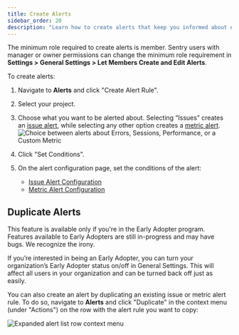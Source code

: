 ```yaml
---
title: Create Alerts
sidebar_order: 20
description: "Learn how to create alerts that keep you informed about errors and performance issues in your application."
---
```


<Note>

The minimum role required to create alerts is member. Sentry users with manager or owner permissions can change the minimum role requirement in **Settings > General Settings > Let Members Create and Edit Alerts**.

</Note>

To create alerts:
1. Navigate to **Alerts** and click "Create Alert Rule".
1. Select your project.
1. Choose what you want to be alerted about. Selecting “Issues” creates an [issue alert](/product/alerts/alert-types/#issue-alerts), while selecting any other option creates a [metric alert](/product/alerts/alert-types/#metric-alerts).
    ![Choice between alerts about Errors, Sessions, Performance, or a Custom Metric](create-new-alert-rule.png)

1. Click "Set Conditions".
1. On the alert configuration page, set the conditions of the alert:
    - [Issue Alert Configuration](/product/alerts/create-alerts/issue-alert-config/)
    - [Metric Alert Configuration](/product/alerts/create-alerts/metric-alert-config/)


## Duplicate Alerts

<Note>

  This feature is available only if you're in the Early Adopter program. Features available to Early Adopters are still in-progress and may have bugs. We recognize the irony.

  If you’re interested in being an Early Adopter, you can turn your organization’s Early Adopter status on/off in General Settings. This will affect all users in your organization and can be turned back off just as easily.

</Note>

You can also create an alert by duplicating an existing issue or metric alert rule. To do so, navigate to **Alerts** and click "Duplicate" in the context menu (under "Actions") on the row with the alert rule you want to copy:

![Expanded alert list row context menu](alert-list-row-menu.png)
